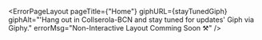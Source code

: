 

<ErrorPageLayout
    pageTitle={"Home"} giphURL={stayTunedGiph} giphAlt="'Hang out in Collserola-BCN and stay tuned for updates' Giph via Giphy." errorMsg="Non-Interactive Layout Comming Soon ⚒️"
/>

